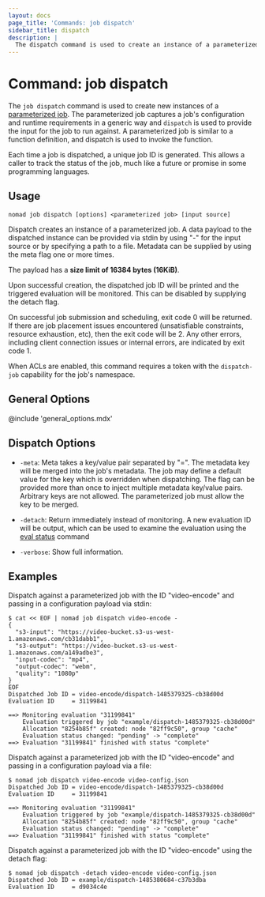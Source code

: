 ```yaml
---
layout: docs
page_title: 'Commands: job dispatch'
sidebar_title: dispatch
description: |
  The dispatch command is used to create an instance of a parameterized job.
---
```


# Command: job dispatch

The `job dispatch` command is used to create new instances of a [parameterized
job]. The parameterized job captures a job's configuration and runtime
requirements in a generic way and `dispatch` is used to provide the input for
the job to run against. A parameterized job is similar to a function definition,
and dispatch is used to invoke the function.

Each time a job is dispatched, a unique job ID is generated. This allows a
caller to track the status of the job, much like a future or promise in some
programming languages.

## Usage

```plaintext
nomad job dispatch [options] <parameterized job> [input source]
```

Dispatch creates an instance of a parameterized job. A data payload to the
dispatched instance can be provided via stdin by using "-" for the input source
or by specifying a path to a file. Metadata can be supplied by using the meta
flag one or more times.

The payload has a **size limit of 16384 bytes (16KiB)**.

Upon successful creation, the dispatched job ID will be printed and the
triggered evaluation will be monitored. This can be disabled by supplying the
detach flag.

On successful job submission and scheduling, exit code 0 will be returned. If
there are job placement issues encountered (unsatisfiable constraints, resource
exhaustion, etc), then the exit code will be 2. Any other errors, including
client connection issues or internal errors, are indicated by exit code 1.

When ACLs are enabled, this command requires a token with the `dispatch-job`
capability for the job's namespace.

## General Options

@include 'general_options.mdx'

## Dispatch Options

- `-meta`: Meta takes a key/value pair separated by "=". The metadata key will
  be merged into the job's metadata. The job may define a default value for the
  key which is overridden when dispatching. The flag can be provided more than
  once to inject multiple metadata key/value pairs. Arbitrary keys are not
  allowed. The parameterized job must allow the key to be merged.

- `-detach`: Return immediately instead of monitoring. A new evaluation ID
  will be output, which can be used to examine the evaluation using the
  [eval status] command

- `-verbose`: Show full information.

## Examples

Dispatch against a parameterized job with the ID "video-encode" and
passing in a configuration payload via stdin:

```shell-session
$ cat << EOF | nomad job dispatch video-encode -
{
  "s3-input": "https://video-bucket.s3-us-west-1.amazonaws.com/cb31dabb1",
  "s3-output": "https://video-bucket.s3-us-west-1.amazonaws.com/a149adbe3",
  "input-codec": "mp4",
  "output-codec": "webm",
  "quality": "1080p"
}
EOF
Dispatched Job ID = video-encode/dispatch-1485379325-cb38d00d
Evaluation ID     = 31199841

==> Monitoring evaluation "31199841"
    Evaluation triggered by job "example/dispatch-1485379325-cb38d00d"
    Allocation "8254b85f" created: node "82ff9c50", group "cache"
    Evaluation status changed: "pending" -> "complete"
==> Evaluation "31199841" finished with status "complete"
```

Dispatch against a parameterized job with the ID "video-encode" and
passing in a configuration payload via a file:

```shell-session
$ nomad job dispatch video-encode video-config.json
Dispatched Job ID = video-encode/dispatch-1485379325-cb38d00d
Evaluation ID     = 31199841

==> Monitoring evaluation "31199841"
    Evaluation triggered by job "example/dispatch-1485379325-cb38d00d"
    Allocation "8254b85f" created: node "82ff9c50", group "cache"
    Evaluation status changed: "pending" -> "complete"
==> Evaluation "31199841" finished with status "complete"
```

Dispatch against a parameterized job with the ID "video-encode" using the detach
flag:

```shell-session
$ nomad job dispatch -detach video-encode video-config.json
Dispatched Job ID = example/dispatch-1485380684-c37b3dba
Evaluation ID     = d9034c4e
```

[eval status]: /docs/commands/eval-status
[parameterized job]: /docs/job-specification/parameterized 'Nomad parameterized Job Specification'
